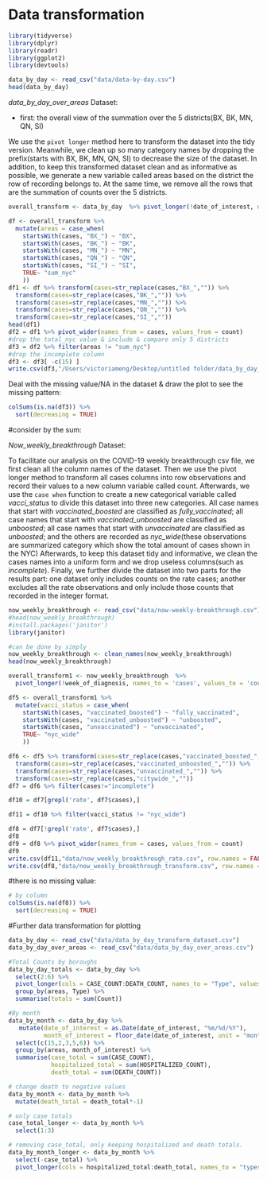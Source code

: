 # Data transformation


```r
library(tidyverse)
library(dplyr)
library(readr)
library(ggplot2)
library(devtools)
```

```r
data_by_day <- read_csv("data/data-by-day.csv")
head(data_by_day)
```

 *data_by_day_over_areas* Dataset:
 
- first: the overall view of the summation over the 5 districts(BX, BK, MN, QN, SI)

We use the `pivot longer` method here to transform the dataset into the tidy version. Meanwhile, we clean up so many category names by dropping the prefix(starts with BX, BK, MN, QN, SI) to decrease the size of the dataset. In addition,  to keep this transformed dataset clean and as informative as possible, we generate a new variable called areas based on the district the row of recording belongs to. At the same time, we remove all the rows that are the summation of counts over the 5 districts. 

```r
overall_transform <- data_by_day  %>% pivot_longer(!date_of_interest, names_to = 'cases', values_to = 'count')

df <- overall_transform %>%
  mutate(areas = case_when(
    startsWith(cases, "BX_") ~ "BX",
    startsWith(cases, "BK_") ~ "BK",
    startsWith(cases, "MN_") ~ "MN",
    startsWith(cases, "QN_") ~ "QN",
    startsWith(cases, "SI_") ~ "SI",
    TRUE~ "sum_nyc"
    ))
df1 <- df %>% transform(cases=str_replace(cases,"BX_","")) %>% 
  transform(cases=str_replace(cases,"BK_","")) %>% 
  transform(cases=str_replace(cases,"MN_","")) %>%  
  transform(cases=str_replace(cases,"QN_","")) %>%  
  transform(cases=str_replace(cases,"SI_",""))
head(df1)
df2 = df1 %>% pivot_wider(names_from = cases, values_from = count)
#drop the total_nyc value & include & compare only 5 districts
df3 = df2 %>% filter(areas != "sum_nyc")
#drop the incomplete column
df3 <- df3[ -c(15) ]
write.csv(df3,"/Users/victoriameng/Desktop/untitled folder/data_by_day_over_areas.csv", row.names = FALSE)
```


Deal with the missing value/NA in the dataset & draw the plot to see the missing pattern:

```r
colSums(is.na(df3)) %>%
  sort(decreasing = TRUE)
```

#consider by the sum:

*Now_weekly_breakthrough* Dataset:

To facilitate our analysis on the COVID-19 weekly breakthrough csv file, we first clean all the column names of the dataset. Then we use the pivot longer method to transform all cases columns into row observations and record their values to a new column variable called count. Afterwards, we use the `case when` function to create a new categorical variable called *vacci_status* to divide this dataset into three new categories. All case names that start with *vaccinated_boosted* are classified as *fully_vaccinated*; all case names that start with *vaccinated_unboosted* are classified as *unboosted*; all case names that start with *unvaccinated* are classified as *unboosted*; and the others are recorded as *nyc_wide*(these observations are summarized category which show the total amount of cases shown in the NYC) Afterwards, to keep this dataset tidy and informative, we clean the cases names into a uniform form and we drop useless columns(such as *incomplete*).
Finally, we further divide the dataset into two parts for the results part: one dataset only includes counts on the rate cases; another excludes all the rate observations and only include those counts that recorded in the integer format.

```r
now_weekly_breakthrough <- read_csv("data/now-weekly-breakthrough.csv")
#head(now_weekly_breakthrough)
#install.packages('janitor')
library(janitor)

#can be done by simply
now_weekly_breakthrough <- clean_names(now_weekly_breakthrough)
head(now_weekly_breakthrough)

overall_transform1 <- now_weekly_breakthrough  %>% 
  pivot_longer(!week_of_diagnosis, names_to = 'cases', values_to = 'count')

df5 <- overall_transform1 %>%
  mutate(vacci_status = case_when(
    startsWith(cases, "vaccinated_boosted") ~ "fully_vaccinated",
    startsWith(cases, "vaccinated_unboosted") ~ "unboosted",
    startsWith(cases, "unvaccinated") ~ "unvaccinated",
    TRUE~ "nyc_wide"
    ))

df6 <- df5 %>% transform(cases=str_replace(cases,"vaccinated_boosted_","")) %>% 
  transform(cases=str_replace(cases,"vaccinated_unboosted_","")) %>% 
  transform(cases=str_replace(cases,"unvaccinated_","")) %>%  
  transform(cases=str_replace(cases,"citywide_",""))
df7 = df6 %>% filter(cases!="incomplete") 

df10 = df7[grepl('rate', df7$cases),]

df11 = df10 %>% filter(vacci_status != "nyc_wide")

df8 = df7[!grepl('rate', df7$cases),]
df8
df9 = df8 %>% pivot_wider(names_from = cases, values_from = count)
df9
write.csv(df11,"data/now_weekly_breakthrough_rate.csv", row.names = FALSE)
write.csv(df8,"data/now_weekly_breakthrough_transform.csv", row.names = FALSE)
```

#there is no missing value:

```r
# by column
colSums(is.na(df8)) %>%
  sort(decreasing = TRUE)
```

#Further data transformation for plotting 

```r
data_by_day <- read_csv("data/data_by_day_transform_dataset.csv")
data_by_day_over_areas <- read_csv("data/data_by_day_over_areas.csv")
```



```r
#Total Counts by boroughs 
data_by_day_totals <- data_by_day %>%
  select(2:6) %>%
  pivot_longer(cols = CASE_COUNT:DEATH_COUNT, names_to = "Type", values_to = "Count")  %>%
  group_by(areas, Type) %>%
  summarise(totals = sum(Count))

#By month
data_by_month <- data_by_day %>% 
   mutate(date_of_interest = as.Date(date_of_interest, "%m/%d/%Y"),
          month_of_interest = floor_date(date_of_interest, unit = "month")) %>%
  select(c(15,2,3,5,6)) %>%
  group_by(areas, month_of_interest) %>%
  summarise(case_total = sum(CASE_COUNT),
            hospitalized_total = sum(HOSPITALIZED_COUNT),
            death_total = sum(DEATH_COUNT))

# change death to negative values 
data_by_month <- data_by_month %>% 
  mutate(death_total = death_total*-1)

# only case totals
case_total_longer <- data_by_month %>%
  select(1:3)
```


```r
# removing case_total, only keeping hospitalized and death totals. 
data_by_month_longer <- data_by_month %>%
  select(-case_total) %>%
  pivot_longer(cols = hospitalized_total:death_total, names_to = "types", values_to = "number")
```
